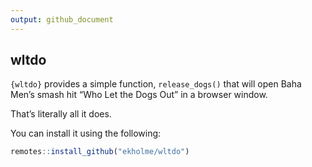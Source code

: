 ```yaml
---
output: github_document
---
```


## wltdo

`{wltdo}` provides a simple function, `release_dogs()` that will open Baha Men's smash hit "Who Let the Dogs Out" in a browser window.

That's literally all it does.

You can install it using the following:

```r
remotes::install_github("ekholme/wltdo")
```

